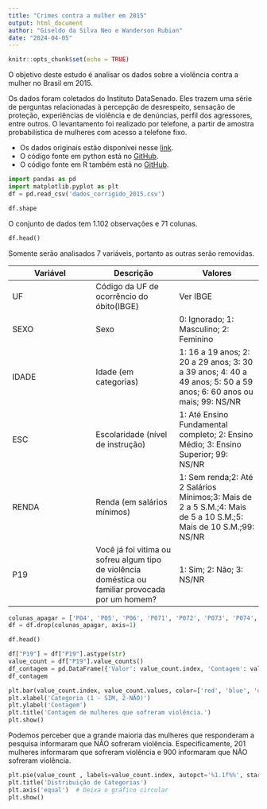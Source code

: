 ```yaml
---
title: "Crimes contra a mulher em 2015"
output: html_document
author: "Giseldo da Silva Neo e Wanderson Rubian"
date: "2024-04-05"
---
```


```r
knitr::opts_chunk$set(echo = TRUE)
```

O objetivo deste estudo é analisar os dados sobre a violência contra a mulher no Brasil em 2015.

Os dados foram coletados do Instituto DataSenado. Eles trazem uma série de perguntas relacionadas à percepção de desrespeito, sensação de proteção, experiências de violência e de denúncias, perfil dos agressores, entre outros. O levantamento foi realizado por telefone, a partir de amostra probabilística de mulheres com acesso a telefone fixo. 

- Os dados originais estão disponívei nesse 
<a href="https://www12.senado.leg.br/institucional/omv/copy_of_acervo/outras-referencias/copy2_of_entenda-a-violencia/pesquisa-violencia-domestica-e-familiar-contra-a-mulher" target="_blank">link</a>.
- O código fonte em python está no <a href="https://github.com/giseldo/violencia_mulher" target="_blank">GitHub</a>.
- O código fonte em R também está no <a href="https://github.com/giseldo/violencia_mulher_2015" target="_blank">GitHub</a>.

```python
import pandas as pd
import matplotlib.pyplot as plt
df = pd.read_csv('dados_corrigido_2015.csv')
```

```python
df.shape
```
O conjunto de dados tem 1.102 observações e 71 colunas.

```python
df.head()
```
Somente serão analisados 7 variáveis, portanto as outras serão removidas. 

| Variável  | Descrição | Valores | 
| ------------- | ------------- | ------------- |
| UF  |Código da UF de ocorrêncio do óbito(IBGE)  | Ver IBGE |
| SEXO  | Sexo  | 0: Ignorado; 1: Masculino; 2: Feminino |
| IDADE | Idade (em categorias) |1: 16 a 19 anos; 2: 20 a 29 anos; 3: 30 a 39 anos; 4: 40 a 49 anos; 5: 50 a 59 anos; 6: 60 anos ou mais; 99: NS/NR |
| ESC  | Escolaridade (nível de instrução) |1: Até Ensino Fundamental completo; 2: Ensino Médio; 3: Ensino Superior; 99: NS/NR |
| RENDA  | Renda (em salários mínimos) |1: Sem renda;2: Até 2 Salários Mínimos;3: Mais de 2 a 5 S.M.;4: Mais de 5 a 10 S.M.;5: Mais de 10 S.M.;99: NS/NR|
| P19| Você já foi vitima ou sofreu algum tipo de violência doméstica ou familiar provocada por um homem? |1: Sim; 2: Não; 3: NS/NR|

```python
colunas_apagar = ['P04', 'P05', 'P06', 'P071', 'P072', 'P073', 'P074', 'P08', 'P091', 'P092', 'P093', 'P094', 'P095', 'P096', 'P097', 'P098', 'P099', 'P10', 'P11', 'P12', 'P13', 'P14', 'P15', 'P16', 'P17', 'P181', 'P182', 'P183', 'P184', 'P185', 'P186', 'P187', 'P2001', 'P2002', 'P2003', 'P2004', 'P2005', 'P2006', 'P2007', 'P2008', 'P2009', 'P2010', 'P2011', 'P211', 'P212', 'P213', 'P214', 'P215', 'P216', 'P217', 'P22', 'P23', 'P24', 'P25', 'P26', 'P27', 'P28', 'P29', 'P30', 'P31', 'PESO', 'SEXO', 'ANO', 'LIXO']
df = df.drop(colunas_apagar, axis=1)
```

```python
df.head()
```

```python
df["P19"] = df["P19"].astype(str)
value_count = df["P19"].value_counts()
df_contagem = pd.DataFrame({'Valor': value_count.index, 'Contagem': value_count.values})
df_contagem
```

```python
plt.bar(value_count.index, value_count.values, color=['red', 'blue', 'orange'])
plt.xlabel('Categoria (1 - SIM, 2-NÃO)')
plt.ylabel('Contagem')
plt.title('Contagem de mulheres que sofreram violência.')
plt.show()
```

Podemos perceber que a grande maioria das mulheres que responderam a pesquisa informaram que NÃO sofreram violência. Especificamente, 201 mulheres informaram que sofreram violência e 900 informaram que NÃO sofreram violência. 

```python
plt.pie(value_count , labels=value_count.index, autopct='%1.1f%%', startangle=140)
plt.title('Distribuição de Categorias')
plt.axis('equal')  # Deixa o gráfico circular
plt.show()
```


